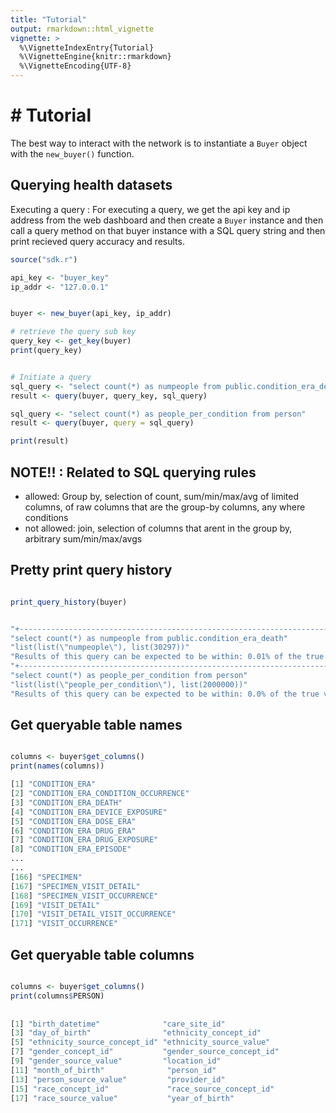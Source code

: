 ```yaml
---
title: "Tutorial"
output: rmarkdown::html_vignette
vignette: >
  %\VignetteIndexEntry{Tutorial}
  %\VignetteEngine{knitr::rmarkdown}
  %\VignetteEncoding{UTF-8}
---
```


# Tutorial
========

The best way to interact with the network is to instantiate a ``Buyer`` object with the `new_buyer()` function.


## Querying health datasets

Executing a query :
For executing a query, we get the api key and ip address from the web dashboard and then create a
``Buyer`` instance and then call a query method on that buyer instance with a SQL query string and then print recieved query accuracy and results.


``` r
source("sdk.r")

api_key <- "buyer_key"
ip_addr <- "127.0.0.1"


buyer <- new_buyer(api_key, ip_addr)

# retrieve the query sub key
query_key <- get_key(buyer)
print(query_key)


# Initiate a query
sql_query <- "select count(*) as numpeople from public.condition_era_death"
result <- query(buyer, query_key, sql_query)

sql_query <- "select count(*) as people_per_condition from person"
result <- query(buyer, query = sql_query)

print(result)

```


## NOTE!! : Related to SQL querying rules
- allowed: Group by, selection of count, sum/min/max/avg of limited columns, of raw columns that are the group-by columns, any where conditions
- not allowed: join, selection of columns that arent in the group by, arbitrary sum/min/max/avgs



## Pretty print query history

``` r

print_query_history(buyer)


"+------------------------------------------------------------------------------------------+"
"select count(*) as numpeople from public.condition_era_death"
"list(list(\"numpeople\"), list(30297))"
"Results of this query can be expected to be within: 0.01% of the true value with 95% probability"
"+------------------------------------------------------------------------------------------+"
"select count(*) as people_per_condition from person"
"list(list(\"people_per_condition\"), list(2000000))"
"Results of this query can be expected to be within: 0.0% of the true value with 95% probability"

```


## Get queryable table names 

``` r

columns <- buyer$get_columns()
print(names(columns))

[1] "CONDITION_ERA"
[2] "CONDITION_ERA_CONDITION_OCCURRENCE"
[3] "CONDITION_ERA_DEATH"
[4] "CONDITION_ERA_DEVICE_EXPOSURE"
[5] "CONDITION_ERA_DOSE_ERA"
[6] "CONDITION_ERA_DRUG_ERA"
[7] "CONDITION_ERA_DRUG_EXPOSURE"
[8] "CONDITION_ERA_EPISODE"
...
...
[166] "SPECIMEN"
[167] "SPECIMEN_VISIT_DETAIL"
[168] "SPECIMEN_VISIT_OCCURRENCE"
[169] "VISIT_DETAIL"
[170] "VISIT_DETAIL_VISIT_OCCURRENCE"
[171] "VISIT_OCCURRENCE"


```


## Get queryable table columns 

``` r

columns <- buyer$get_columns()
print(columns$PERSON)
 
 
[1] "birth_datetime"              "care_site_id"
[3] "day_of_birth"                "ethnicity_concept_id"
[5] "ethnicity_source_concept_id" "ethnicity_source_value"
[7] "gender_concept_id"           "gender_source_concept_id"
[9] "gender_source_value"         "location_id"
[11] "month_of_birth"              "person_id"
[13] "person_source_value"         "provider_id"
[15] "race_concept_id"             "race_source_concept_id"
[17] "race_source_value"           "year_of_birth"

```
